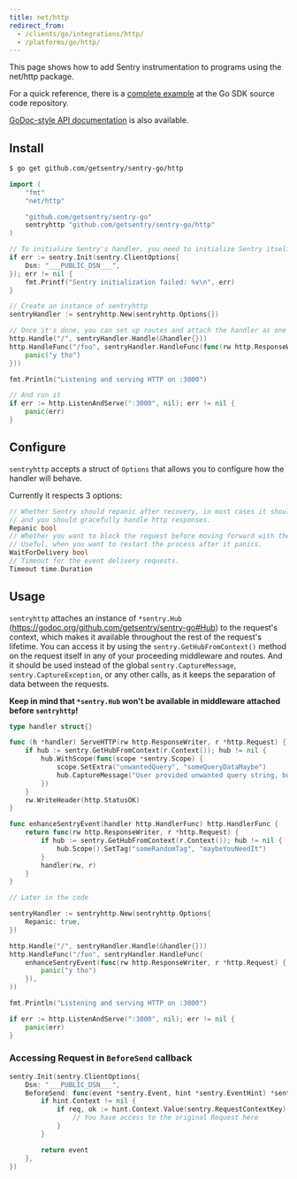 ```yaml
---
title: net/http
redirect_from:
  - /clients/go/integrations/http/
  - /platforms/go/http/
---
```


This page shows how to add Sentry instrumentation to programs using the net/http
package.

For a quick reference, there is a [complete
example](https://github.com/getsentry/sentry-go/tree/master/example/http) at the
Go SDK source code repository.

[GoDoc-style API
documentation](https://godoc.org/github.com/getsentry/sentry-go/http) is also
available.

## Install

```bash
$ go get github.com/getsentry/sentry-go/http
```

<Break />

```go
import (
	"fmt"
	"net/http"

	"github.com/getsentry/sentry-go"
	sentryhttp "github.com/getsentry/sentry-go/http"
)

// To initialize Sentry's handler, you need to initialize Sentry itself beforehand
if err := sentry.Init(sentry.ClientOptions{
	Dsn: "___PUBLIC_DSN___",
}); err != nil {
	fmt.Printf("Sentry initialization failed: %v\n", err)
}

// Create an instance of sentryhttp
sentryHandler := sentryhttp.New(sentryhttp.Options{})

// Once it's done, you can set up routes and attach the handler as one of your middleware
http.Handle("/", sentryHandler.Handle(&handler{}))
http.HandleFunc("/foo", sentryHandler.HandleFunc(func(rw http.ResponseWriter, r *http.Request) {
	panic("y tho")
}))

fmt.Println("Listening and serving HTTP on :3000")

// And run it
if err := http.ListenAndServe(":3000", nil); err != nil {
	panic(err)
}
```

## Configure

`sentryhttp` accepts a struct of `Options` that allows you to configure how the handler will behave.

Currently it respects 3 options:

```go
// Whether Sentry should repanic after recovery, in most cases it should be set to true,
// and you should gracefully handle http responses.
Repanic bool
// Whether you want to block the request before moving forward with the response.
// Useful, when you want to restart the process after it panics.
WaitForDelivery bool
// Timeout for the event delivery requests.
Timeout time.Duration
```

## Usage

`sentryhttp` attaches an instance of `*sentry.Hub` (https://godoc.org/github.com/getsentry/sentry-go#Hub) to the request's context, which makes it available throughout the rest of the request's lifetime.
You can access it by using the `sentry.GetHubFromContext()` method on the request itself in any of your proceeding middleware and routes.
And it should be used instead of the global `sentry.CaptureMessage`, `sentry.CaptureException`, or any other calls, as it keeps the separation of data between the requests.

**Keep in mind that `*sentry.Hub` won't be available in middleware attached before `sentryhttp`!**

```go
type handler struct{}

func (h *handler) ServeHTTP(rw http.ResponseWriter, r *http.Request) {
	if hub := sentry.GetHubFromContext(r.Context()); hub != nil {
		hub.WithScope(func(scope *sentry.Scope) {
			scope.SetExtra("unwantedQuery", "someQueryDataMaybe")
			hub.CaptureMessage("User provided unwanted query string, but we recovered just fine")
		})
	}
	rw.WriteHeader(http.StatusOK)
}

func enhanceSentryEvent(handler http.HandlerFunc) http.HandlerFunc {
	return func(rw http.ResponseWriter, r *http.Request) {
		if hub := sentry.GetHubFromContext(r.Context()); hub != nil {
			hub.Scope().SetTag("someRandomTag", "maybeYouNeedIt")
		}
		handler(rw, r)
	}
}

// Later in the code

sentryHandler := sentryhttp.New(sentryhttp.Options{
	Repanic: true,
})

http.Handle("/", sentryHandler.Handle(&handler{}))
http.HandleFunc("/foo", sentryHandler.HandleFunc(
	enhanceSentryEvent(func(rw http.ResponseWriter, r *http.Request) {
		panic("y tho")
	}),
))

fmt.Println("Listening and serving HTTP on :3000")

if err := http.ListenAndServe(":3000", nil); err != nil {
	panic(err)
}
```

### Accessing Request in `BeforeSend` callback

```go
sentry.Init(sentry.ClientOptions{
	Dsn: "___PUBLIC_DSN___",
	BeforeSend: func(event *sentry.Event, hint *sentry.EventHint) *sentry.Event {
		if hint.Context != nil {
			if req, ok := hint.Context.Value(sentry.RequestContextKey).(*http.Request); ok {
				// You have access to the original Request here
			}
		}

		return event
	},
})
```
